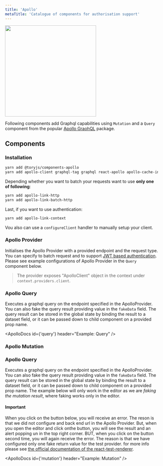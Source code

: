 ```yaml
---
title: 'Apollo'
metaTitle: 'Catalogue of components for authorisation support'
---
```



<img width="300" src="https://cdn-images-1.medium.com/max/1600/1*BIR94Q8MDPonvvFtsnUYLg.png" />

Following components add Graphql capabilities using `Mutation` and a `Query` component from the popular [Apollo GraohQL](https://www.apollographql.com) package.

<h2 className="ui header">
  <i className="cogs icon"></i>
  <div className="content">
    Components
  </div>
</h2>

### Installation

```bash
yarn add @toryjs/components-apollo
yarn add apollo-client graphql-tag graphql react-apollo apollo-cache-inmemory
```

Depending whether you want to batch your requests want to use **only one of following**:

```bash
yarn add apollo-link-http
yarn add apollo-link-batch-http 
```

Last, if you want to use authentication:

```bash
yarn add apollo-link-context 
```

Vou also can use a `configureClient` handler to manually setup your client.

### Apollo Provider

Initialises the Apollo Provider with a provided endpoint and the request type. 
You can specify to batch request and to support [JWT based authentication](https://jwt.io/introduction/).
Please see example configurations of Apollo Provider in the `Query` component below.

> The provider exposes "ApolloClient" object in the context under `context.providers.client`.

<ApolloProps name="ApolloProvider" />

### Apollo Query

Executes a graphql query on the endpoint specified in the ApolloProvider. 
You can also fake the query result providing value in the `fakeData` field.
The query result can be stored in the global state by binding the result to a dataset field,
or it can be passed down to child component on a provided prop name.

<ApolloDocs id={'query'} header="Example: Query" />

<ApolloProps name="ApolloQuery" />

### Apollo Mutation

### Apollo Query

Executes a graphql query on the endpoint specified in the ApolloProvider. 
You can also fake the query result providing value in the `fakeData` field.
The query result can be stored in the global state by binding the result to a dataset field,
or it can be passed down to child component on a provided prop name. The example below
will only work in the editor as we are <i>faking the mutation result</i>, where faking
works only in the editor.

#### Important

When you click on the button below, you will receive an error. The reson is that we did not 
configure and back end url in the Apollo Provider. But, when you open the editor and click onthe button,
you will see the result and an alert popping un in the top right corner. 
BUT, when you click on the button second time, you will again receive the error. The 
reason is that we have configured only one fake return value for the test provider.
for more info please see [the official documentation of the react-test-renderer](https://reactjs.org/docs/test-renderer.html).

<ApolloDocs id={'mutation'} header="Example: Mutation" />

<ApolloProps name="ApolloMutation" />






